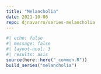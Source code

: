 ```yaml
---
title: "Melancholia"
date: 2021-10-06
repo: djnavarro/series-melancholia
---
```

  
```r
#| echo: false
#| message: false
#| layout-ncol: 3
#| results: asis
source(here::here("_common.R"))
build_series("melancholia")
```
